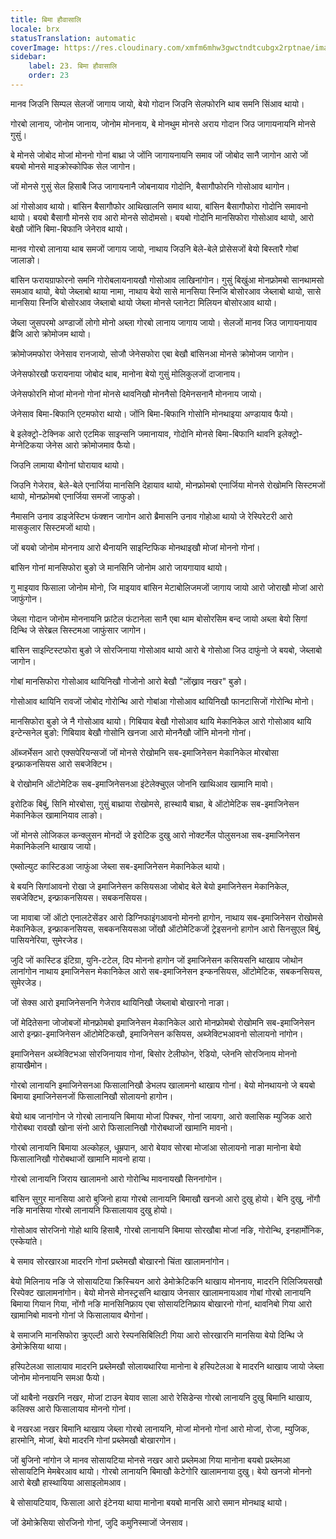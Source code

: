 ```yaml
---
title: बिमा हौवासालि
locale: brx
statusTranslation: automatic
coverImage: https://res.cloudinary.com/xmfm6mhw3gwctndtcubgx2rptnae/image/upload/v1740337243/small_cover_educacion_fundamental_a051170f1c.webp
sidebar:
    label: 23. बिमा हौवासालि
    order: 23
---
```

मानव जिउनि सिम्पल सेलजों जागाय जायो, बेयो गोदान जिउनि सेलफोरनि थाब समनि सिंआव थायो।

गोरबो लानाय, जोनोम जानाय, जोनोम मोननाय, बे मोनथुम मोनसे अराय गोदान जिउ जागायनायनि मोनसे गुसुं।

बे मोनसे जोबोद मोजां मोननो गोनां बाथ्रा जे जोंनि जागायनायनि समाव जों जोबोद सानै जागोन आरो जों बयबो मोनसे माइक्रोस्कोपिक सेल जागोन।

जों मोनसे गुसुं सेल हिसाबै जिउ जागायनानै जोबनायाव गोदोनि, बैसागौफोरनि गोसोआव थागोन।

आं गोसोआव थायो। बांसिन बैसागौफोर आथिखालनि समाव थाया, बांसिन बैसागौफोरा गोदोनि समावनो थायो। बयबो बैसागौ मोनसे राव आरो मोनसे सोदोमसो। बयबो गोदोनि मानसिफोरा गोसोआव थायो, आरो बेखौ जोंनि बिमा-बिफानि जेनेराव थायो।

मानव गोरबो लानाया थाब समजों जागाय जायो, नाथाय जिउनि बेले-बेले प्रोसेसजों बेयो बिस्तारै गोबां जालाङो।

बांसिन फरायग्राफोरनो समनि गोरोबलायनायखौ गोसोआव लाखिनांगोन। गुसुं बिखुंआ मोनफ्रोमबो सानथामसो समआव थायो, बेयो जेब्लाबो थाया नामा, नाथाय बेयो सासे मानसिया स्निजि बोसोरआव जेब्लाबो थायो, सासे मानसिया स्निजि बोसोरआव जेब्लाबो थायो जेब्ला मोनसे प्लानेटा मिलियन बोसोरआव थायो।

जेब्ला जुसपरमो अण्डाजों लोगो मोनो अब्ला गोरबो लानाय जागाय जायो। सेलजों मानव जिउ जागायनायाव ब्रैजि आरो क्रोमोजम थायो।

क्रोमोजमफोरा जेनेसाव रानजायो, सोजौ जेनेसफोरा एबा बेखौ बांसिनआ मोनसे क्रोमोजम जागोन।

जेनेसफोरखौ फरायनाया जोबोद थाब, मानोना बेयो गुसुं मोलिकुलजों दाजानाय।

जेनेसफोरनि मोजां मोननो गोनां मोनसे थावनिखौ मोननैसो दिमेनसनानै मोननाय जायो।

जेनेसाव बिमा-बिफानि एटमफोरा थायो। जोंनि बिमा-बिफानि गोसोनि मोनथाइया अण्डायाव फैयो।

बे इलेक्ट्रो-टेक्निक आरो एटमिक साइन्सनि जमानायाव, गोदोनि मोनसे बिमा-बिफानि थावनि इलेक्ट्रो-मेग्नेटिकया जेनेस आरो क्रोमोजमाव फैयो।

जिउनि लामाया थैगोनां घोरायाव थायो।

जिउनि गेजेराव, बेले-बेले एनार्जिया मानसिनि देहायाव थायो, मोनफ्रोमबो एनार्जिया मोनसे रोखोमनि सिस्टमजों थायो, मोनफ्रोमबो एनार्जिया समजों जाफुङो।

नैमासनि उनाव डाइजेस्टिभ फंक्शन जागोन आरो ब्रैमासनि उनाव गोहोआ थायो जे रेस्पिरेटरी आरो मासकुलार सिस्टमजों थायो।

जों बयबो जोनोम मोननाय आरो थैनायनि साइन्टिफिक मोनथाइखौ मोजां मोननो गोनां।

बांसिन गोनां मानसिफोरा बुङो जे मानसिनि जोनोम आरो जायगायाव थायो।

गु माइयाव फिसाला जोनोम मोनो, जि माइयाव बांसिन मेटाबोलिजमजों जागाय जायो आरो जोराखौ मोजां आरो जाफुंगोन।

जेब्ला गोदान जोनोम मोननायनि फ्रांटेल फंटानेला सानै एबा थाम बोसोरसिम बन्द जायो अब्ला बेयो सिगां दिन्थि जे सेरेब्रल सिस्टमआ जाफुंसार जागोन।

बांसिन साइन्टिस्टफोरा बुङो जे सोरजिनाया गोसोआव थायो आरो बे गोसोआ जिउ दाफुंनो जे बयबो, जेब्लाबो जागोन।

गोबां मानसिफोरा गोसोआव थायिनिखौ गोजोनो आरो बेखौ "लोंख्राव नखर" बुङो।

गोसोआव थायिनि रावजों जोबोद गोरोन्थि आरो गोबांआ गोसोआव थायिनिखौ फानटासिजों गोरोन्थि मोनो।

मानसिफोरा बुङो जे नै गोसोआव थायो। गिबियाव बेखौ गोसोआव थायि मेकानिकेल आरो गोसोआव थायि इन्टेन्सनेल बुङो: गिबियाव बेखौ गोसोनि खनजा आरो मोननैखौ जोंनि मोननो गोनां।

ऑब्जर्भेसन आरो एक्सपेरियन्सजों जों मोनसे रोखोमनि सब-इमाजिनेसन मेकानिकेल मोरबोसा इन्फ्राकनसियस आरो सबजेक्टिभ।

बे रोखोमनि ऑटोमेटिक सब-इमाजिनेसनआ इंटेलेक्चुएल जोननि खाथिआव खामानि मावो।

इरोटिक बिबुं, सिनि मोरबोसा, गुसुं बाथ्राया रोखोमसे, हास्थायै बाथ्रा, बे ऑटोमेटिक सब-इमाजिनेसन मेकानिकेल खामानियाव लाङो।

जों मोनसे लोजिकल कन्क्लुसन मोनदों जे इरोटिक दुखु आरो नोक्टर्नेल पोलुसनआ सब-इमाजिनेसन मेकानिकेलनि थाखाय जायो।

एब्सोल्युट कास्टिडआ जाफुंआ जेब्ला सब-इमाजिनेसन मेकानिकेल थायो।

बे बयनि सिगांआवनो रोखा जे इमाजिनेसन कसियसआ जोबोद बेले बेयो इमाजिनेसन मेकानिकेल, सबजेक्टिभ, इन्फ्राकनसियस। सबकनसियस।

जा मावाबा जों ऑटो एनालटेसेंडर आरो डिग्निफाइंगआवनो मोननो हागोन, नाथाय सब-इमाजिनेसन रोखोमसे मेकानिकेल, इन्फ्राकनसियस, सबकनसियसआ जोंखौ ऑटोमेटिकजों ट्रेइसननो हागोन आरो सिनसुएल बिबुं, पासियनेरिया, सुमेरजेड।

जुदि जों कास्टिड इंटिग्रा, युनि-टटेल, दिप मोननो हागोन जों इमाजिनेसन कसियसनि थाखाय जोथोन लानांगोन नाथाय इमाजिनेसन मेकानिकेल आरो सब-इमाजिनेसन इन्कनसियस, ऑटोमेटिक, सबकनसियस, सुमेरजेड।

जों सेक्स आरो इमाजिनेसननि गेजेराव थायिनिखौ जेब्लाबो बोखारनो नाङा।

जों मेदितेसना जोजोबजों मोनफ्रोमबो इमाजिनेसन मेकानिकेल आरो मोनफ्रोमबो रोखोमनि सब-इमाजिनेसन आरो इन्फ्रा-इमाजिनेसन ऑटोमेटिकखौ, इमाजिनेसन कसियस, अब्जेक्टिभआवनो सोलायनो नांगोन।

इमाजिनेसन अब्जेक्टिभआ सोरजिनायाव गोनां, बिसोर टेलीफोन, रेडियो, प्लेननि सोरजिनाय मोननो हायाखैमोन।

गोरबो लानायनि इमाजिनेसनआ फिसालानिखौ डेभलप खालामनो थाखाय गोनां। बेयो मोनथायनो जे बयबो बिमाया इमाजिनेसनजों फिसालानिखौ सोलायनो हागोन।

बेयो थाब जानांगोन जे गोरबो लानायनि बिमाया मोजां पिक्चर, गोनां जायगा, आरो क्लासिक म्युजिक आरो गोरोबथा रावखौ खोना संनो आरो फिसालानिखौ गोरोबथाजों खामानि मावनो।

गोरबो लानायनि बिमाया अल्कोहल, धूम्रपान, आरो बेयाव सोरबा मोजांआ सोलायनो नाङा मानोना बेयो फिसालानिखौ गोरोबथाजों खामानि मावनो हाया।

गोरबो लानायनि जिराय खालामनो आरो गोरोन्थि मावनायखौ सिननांगोन।

बांसिन सुगुर मानसिया आरो बुजिनो हाया गोरबो लानायनि बिमाखौ खनजो आरो दुखु होयो। बेनि दुखु, नोंगौ नङि मानसिया गोरबो लानायनि फिसालायाव दुखु होयो।

गोसोआव सोरजिनो गोहो थायि हिसाबै, गोरबो लानायनि बिमाया सोरखौबा मोजां नङि, गोरोन्थि, इनहार्मोनिक, एस्केयांते।

बे समाव सोरखारआ मादरनि गोनां प्रब्लेमखौ बोखारनो चिंता खालामनांगोन।

बेयो मिलिनाय नङि जे सोसायटिया क्रिस्चियन आरो डेमोक्रेटिकनि थाखाय मोननाय, मादरनि रिलिजियसखौ रिस्पेक्ट खालामनांगोन। बेयो मोनसे मोनस्ट्रसनि थाखाय जेनसार खालामनायआव गोबां गोरबो लानायनि बिमाया गियान गिया, नोंगौ नङि मानसिनिफ्राय एबा सोसायटिनिफ्राय बोखारनो गोनां, थावनिबो गिया आरो खामानिबो मावनो गोनां जे फिसालायाव थैगोनां।

बे समाजनि मानसिफोरा क्रुएल्टी आरो रेस्पनसिबिलिटी गिया आरो सोरखारनि मानसिया बेयो दिन्थि जे डेमोक्रेसिया थाया।

हस्पिटेलआ सालायाव मादरनि प्रब्लेमखौ सोलायथारिया मानोना बे हस्पिटेलआ बे मादरनि थाखाय जायो जेब्ला जोनोम मोननायनि समआ फैयो।

जों थाबैनो नखरनि नखर, मोजां टाउन बेयाव साला आरो रेसिडेन्स गोरबो लानायनि दुखु बिमानि थाखाय, कलिक्स आरो फिसालायाव मोननो गोनां।

बे नखरआ नखर बिमानि थाखाय जेब्ला गोरबो लानायनि, मोजां मोननो गोनां आरो मोजां, रोजा, म्युजिक, हारमोनि, मोजां, बेयो मादरनि गोनां प्रब्लेमखौ बोखारगोन।

जों बुजिनो नांगोन जे मानव सोसायटिया मोनसे नखर आरो प्रब्लेमआ गिया मानोना बयबो प्रब्लेमआ सोसायटिनि मेमबेरआव थायो। गोरबो लानायनि बिमाखौ केटेगोरि खालामनाया दुखु। बेयो खनजो मोननो आरो बेखौ हास्थायिया आसाइलोमआव।

बे सोसायटियाव, फिसाला आरो इंटेनया थाया मानोना बयबो मानसि आरो समान मोनथाइ थायो।

जों डेमोक्रेसिया सोरजिनो गोनां, जुदि कमुनिस्माजों जेनसाव।

